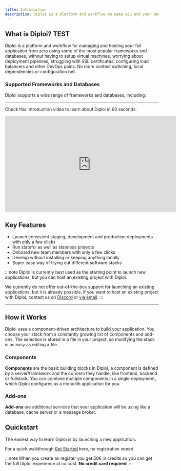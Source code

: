 ```yaml
---
title: Introduction
description: Diploi is a platform and workflow to make you and your development team both happy and efficient.
---
```


## What is Diploi? TEST

Diploi is a platform and workflow for managing and hosting your full application from zero using some of the most popular frameworks and databases, without having to setup virtual machines, worrying about deployment pipelines, struggling with SSL certificates, configuring load balancers and other DevOps pains. No more context switching, local dependencies or configuration hell.

### Supported Frameworks and Databases

Diploi supports a wide range of frameworks and databases, including:

<ComponentList/>

<AddonList/>

***

Check this introduction video to learn about Diploi in 60 seconds:

<div class='w-full not-content'>
    <iframe class='block mx-auto' width="560" height="315" src="https://www.youtube.com/embed/X-olQzRPZMY?si=Y67U-pGv4bJQB7w-" title="YouTube video player" frameborder="0" allow="accelerometer; autoplay; clipboard-write; encrypted-media; gyroscope; picture-in-picture; web-share" referrerpolicy="strict-origin-when-cross-origin" allowfullscreen></iframe>
</div>




## Key Features

- Launch consistent staging, development and production deployments with only a few clicks
- Run stateful as well as stateless projects
- Onboard new team members with only a few clicks
- Develop without installing or keeping anything locally
- Super easy way of trying out different software stacks

:::note
Diploi is currently best used as the starting point to launch new applications, but you can host an existing project with Diploi.

We currently do not offer out-of-the-box support for launching an existing applications, but it is already possible, if you want to host an existing project with Diploi, contact us on <a href="https://discord.gg/vvgQxVjC8G" target="_blank">Discord</a> or [via email](mailto:hello@diploi.com).
:::

***

## How it Works

Diploi uses a component-driven architecture to build your application. You choose your stack from a constantly growing list of components and add-ons. The selection is stored in a file in your project, so modifying the stack is as easy as editing a file.

### Components

**Components** are the basic building blocks in Diploi, a component is defined by a server/framework and the concern they handle, like frontend, backend or fullstack. You can combine multiple components in a single deployment, which Diploi configures as a monolith application for you.

<ComponentList/>

### Add-ons

**Add-ons** are additional services that your application will be using like a database, cache server or a message broker.

<AddonList/>


## Quickstart

The easiest way to learn Diploi is by launching a new application.

For a quick walkthrough [Get Started](/get-started/)  here, no registration neeed.

:::note
When you create an register you get 50€ in credits so you can get the full Diploi experience at no cost. **No credit card required**.
:::